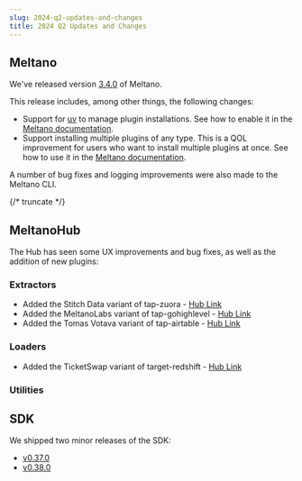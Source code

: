 ```yaml
---
slug: 2024-q2-updates-and-changes
title: 2024 Q2 Updates and Changes
---
```


## Meltano

We've released version [3.4.0](https://github.com/meltano/meltano/releases/tag/v3.4.0) of Meltano.

This release includes, among other things, the following changes:

* Support for [uv](https://github.com/astral-sh/uv) to manage plugin installations. See how to enable it in the [Meltano documentation](https://docs.meltano.com/reference/settings/#venvbackend).
* Support installing multiple plugins of any type. This is a QOL improvement for users who want to install multiple plugins at once. See how to use it in the [Meltano documentation](https://docs.meltano.com/reference/command-line-interface#install).

A number of bug fixes and logging improvements were also made to the Meltano CLI.

{/* truncate */}

## MeltanoHub

The Hub has seen some UX improvements and bug fixes, as well as the addition of new plugins:

### Extractors

* Added the Stitch Data variant of tap-zuora - [Hub Link](https://hub.meltano.com/extractors/tap-zuora--singer-io/)
* Added the MeltanoLabs variant of tap-gohighlevel - [Hub Link](https://hub.meltano.com/extractors/tap-gohighlevel--meltanolabs/)
* Added the Tomas Votava variant of tap-airtable - [Hub Link](https://hub.meltano.com/extractors/tap-airtable--tomasvotava/)
### Loaders

* Added the TicketSwap variant of target-redshift - [Hub Link](https://hub.meltano.com/loaders/target-redshift--ticketswap/)

### Utilities

## SDK

We shipped two minor releases of the SDK:

* [v0.37.0](https://github.com/meltano/sdk/releases/tag/v0.37.0)
* [v0.38.0](https://github.com/meltano/sdk/releases/tag/v0.38.0)
